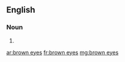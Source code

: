 {{also|browneyes}}
==English==

===Noun===
{{head|en|noun plural form}}

# {{plural of|brown eye|lang=en}}

[[ar:brown eyes]]
[[fr:brown eyes]]
[[mg:brown eyes]]